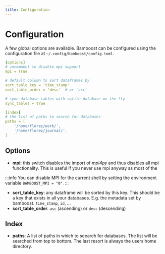 ```yaml
---
title: Configuration
---
```


# Configuration

A few global options are available. Bamboost can be configured using the
configuration file at `~/.config/bamboost/config.toml`.

```yaml filename='Example configuration file'
[options]
# uncomment to disable mpi support
mpi = true

# default column to sort dataframes by
sort_table_key = 'time_stamp'
sort_table_order = 'desc'  # or 'asc'

# sync database tables with sqlite database on the fly
sync_tables = true

[index]
# the list of paths to search for databases
paths = [
    '/home/florez/work/',
    '/home/florez/journal/',
]
```

## Options

- **mpi**: this switch disables the import of *mpi4py* and thus disables all mpi
  functionality. This is useful if you never use mpi anyway as most of the

:::info
You can disable MPI for the current shell by setting the environment variable
`BAMBOOST_MPI = "0"`.
:::

- **sort_table_key**: any dataframe will be sorted by this key. This should be a
  key that exists in all your databases. E.g. the metadata set by bamboost.
  `time_stamp`, `id`, ...
- **sort_table_order**: `asc` (ascending) or `desc` (descending) 


## Index

- **paths**: A list of paths in which to seearch for databases. The list will be
  searched from top to bottom. The last resort is always the users home
  directory.
